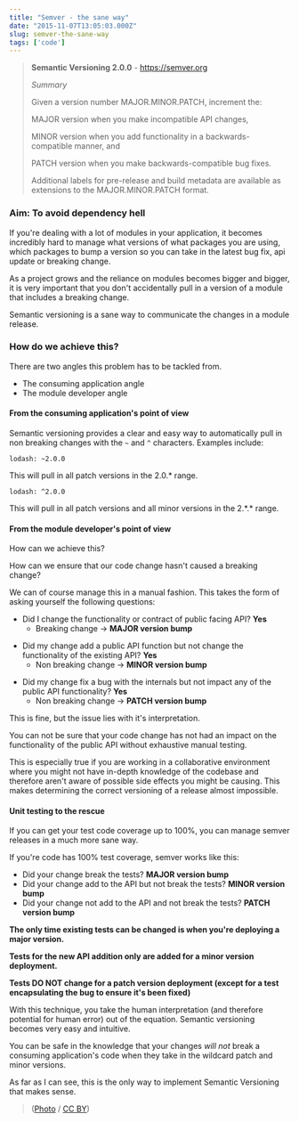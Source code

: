 ```yaml
---
title: "Semver - the sane way"
date: "2015-11-07T13:05:03.000Z"
slug: semver-the-sane-way
tags: ['code']
---
```


> **Semantic Versioning 2.0.0** - https://semver.org
>
> _Summary_
>
> Given a version number MAJOR.MINOR.PATCH, increment the:
>
> MAJOR version when you make incompatible API changes,
>
> MINOR version when you add functionality in a backwards-compatible manner, and
>
> PATCH version when you make backwards-compatible bug fixes.
>
> Additional labels for pre-release and build metadata are available as extensions to the MAJOR.MINOR.PATCH format.

### Aim: To avoid dependency hell

If you're dealing with a lot of modules in your application, it becomes incredibly
hard to manage what versions of what packages you are using, which packages to bump
a version so you can take in the latest bug fix, api update or breaking change.

As a project grows and the reliance on modules becomes bigger and bigger, it is very important that you don't accidentally pull in a version of a module that includes a breaking change.

Semantic versioning is a sane way to communicate the changes in a module release.

### How do we achieve this?

There are two angles this problem has to be tackled from.

-   The consuming application angle
-   The module developer angle

#### From the consuming application's point of view

Semantic versioning provides a clear and easy way to automatically pull in non breaking changes with the `~` and `^` characters.
Examples include:

```
lodash: ~2.0.0
```

This will pull in all patch versions in the 2.0.\* range.

```
lodash: ^2.0.0
```

This will pull in all patch versions and all minor versions in the 2.\*.\* range.

#### From the module developer's point of view

How can we achieve this?

How can we ensure that our code change hasn't caused a breaking change?

We can of course manage this in a manual fashion. This takes the form of asking yourself the following questions:

-   Did I change the functionality or contract of public facing API? **Yes**
    -   Breaking change -> **MAJOR version bump**

*   Did my change add a public API function but not change the functionality of the existing API? **Yes**
    -   Non breaking change -> **MINOR version bump**

-   Did my change fix a bug with the internals but not impact any of the public API functionality? **Yes**
    -   Non breaking change -> **PATCH version bump**

This is fine, but the issue lies with it's interpretation.

You can not be sure that your code change has not had an impact on the functionality of the public API without exhaustive manual testing.

This is especially true if you are working in a collaborative environment where you might not have in-depth knowledge of the codebase and therefore aren't aware of possible side effects you might be causing. This makes determining the correct versioning of a release almost impossible.

#### Unit testing to the rescue

If you can get your test code coverage up to 100%, you can manage semver releases in a much more sane way.

If you're code has 100% test coverage, semver works like this:

-   Did your change break the tests? **MAJOR version bump**
-   Did your change add to the API but not break the tests? **MINOR version bump**
-   Did your change not add to the API and not break the tests? **PATCH version bump**

**The only time existing tests can be changed is when you're deploying a major version.**

**Tests for the new API addition only are added for a minor version deployment.**

**Tests DO NOT change for a patch version deployment (except for a test encapsulating the bug to ensure it's been fixed)**

With this technique, you take the human interpretation (and therefore potential for human error) out of the equation. Semantic versioning becomes very easy and intuitive.

You can be safe in the knowledge that your changes _will not_ break a consuming application's code when they take in the wildcard patch and minor versions.

As far as I can see, this is the only way to implement Semantic Versioning that makes sense.

> ([Photo](https://www.flickr.com/photos/jeroenbennink/3382865257/in/photolist-69W4Z4-e1uihy-9HSWiz-8jqLdc-7FSUUK-392zwK-qkjLw-4LcfKL-bcXfEX-c2Z3Qu-7TawMW-d8auR5-o6p8H4-9oEtSs-wHaeS-nihVnx-bwpeyR-bA93a8-5ZaM4-4z1VSX-6ZhJLp-nPcT77-5GGbT-5JwUZB-9HdgzC-4GBua3-6y7dRb-6w11U-z52V-4bKwRW-5tWxwf-5tWxV3-7FpHQ2-d8atD7-4h7CGz-5tSaJe-4nWKA7-bJVsqi-3bVyCM-obNw2V-c55zTU-3976s7-36Tf5s-nWc7ow-4DwiGF-mGrfK-kZuke-5SuE9A-7WbCZb-boJAef) / [CC BY](https://creativecommons.org/licenses/by/2.0/))

